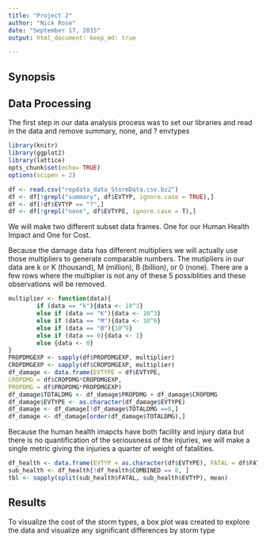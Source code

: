 ```yaml
---
title: "Project 2"
author: "Nick Rose"
date: "September 17, 2015"
output: html_document: keep_md: true

---
```

## Synopsis


## Data Processing
The first step in our data analysis process was to set our libraries and read in the data and remove summary, none, and ? envtypes 
```r
library(knitr)
library(ggplot2)
library(lattice)
opts_chunk$set(echo= TRUE)
options(scipen = 2)
```

```r
df <- read.csv("repdata_data_StormData.csv.bz2")
df <- df[!grepl("summary", df$EVTYP, ignore.case = TRUE),]
df <- df[!df$EVTYP == "?",]
df <- df[!grepl("none", df$EVTYPE, ignore.case = T),]
```
We will make two different subset data frames. One for our Human Health Impact and One for Cost. 

Because the damage data has different multipliers we will actually use those multipliers to generate comparable numbers. The mutipliers in our data are k or K (thousand), M (million), B (billion), or 0 (none). There are a few rows where the multiplier is not any of these 5 possiblities and these observations will be removed. 
```r
multiplier <- function(data){
        if (data == "k"){data <- 10^3}
        else if (data == "K"){data <- 10^3}
        else if (data == "M"){data <- 10^6}
        else if (data == "B"){10^9}
        else if (data == 0){data <- 1}
        else {data <- 0}
}
PROPDMGEXP <- sapply(df$PROPDMGEXP, multiplier)
CROPDMGEXP <- sapply(df$CROPDMGEXP, multiplier)
df_damage <- data.frame(EVTYPE = df$EVTYPE, 
CROPDMG = df$CROPDMG*CROPDMGEXP,
PROPDMG = df$PROPDMG*PROPDMGEXP)
df_damage$TOTALDMG <- df_damage$PROPDMG + df_damage$CROPDMG
df_damage$EVTYPE <- as.character(df_damage$EVTYPE)
df_damage <- df_damage[!df_damage$TOTALDMG ==0,]
df_damage <- df_damage[order(df_damage$TOTALDMG),]
```
Because the human health imapcts have both facility and injury data but there is no quantification of the seriousness of the injuries, we will make a single metric giving the injuries a quarter of weight of fatalities.
```r
df_health <- data.frame(EVTYP = as.character(df$EVTYPE), FATAL = df$FATALITIES, INJU = df$INJURIES, COMBINED = df$FATALITIES+0.25*df$INJURIES)
sub_health <- df_health[!df_health$COMBINED == 0, ]
tbl <- sapply(split(sub_health$FATAL, sub_health$EVTYP), mean)
```


## Results
To visualize the cost of the storm types, a box plot was created to explore the data and visualize any significant differences by storm type
```r


           
```



